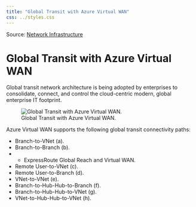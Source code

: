 ```yaml
---
title: "Global Transit with Azure Virtual WAN"
css: ../styles.css
---
```


Source: [Network Infrastructure](https://microsoftlearning.github.io/AZ-305-DesigningMicrosoftAzureInfrastructureSolutions/Instructions/CaseStudy/09-Networkingoption2.html)

# Global Transit with Azure Virtual WAN
Global transit network architecture is being adopted by enterprises to consolidate, connect, and control the cloud-centric modern, global enterprise IT footprint.

![Global Transit with Azure Virtual WAN.](../images/global-transit-with-azure-virtual-wan.png)

Azure Virtual WAN supports the following global transit connectivity paths:

- Branch-to-VNet (a).
- Branch-to-Branch (b).
-  - ExpressRoute Global Reach and Virtual WAN.
- Remote User-to-VNet (c).
- Remote User-to-Branch (d).
- VNet-to-VNet (e).
- Branch-to-Hub-Hub-to-Branch (f).
- Branch-to-Hub-Hub-to-VNet (g).
- VNet-to-Hub-Hub-to-VNet (h).
